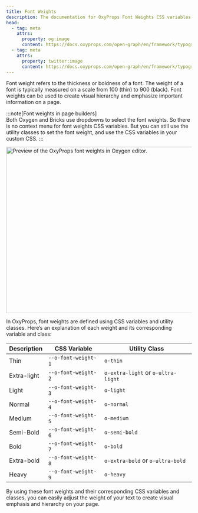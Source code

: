 ```yaml
---
title: Font Weights
description: The documentation for OxyProps Font Weights CSS variables and utility classes.
head:
  - tag: meta
    attrs:
      property: og:image
      content: https://docs.oxyprops.com/open-graph/en/framework/typography/font-weights.png
  - tag: meta
    attrs:
      property: twitter:image
      content: https://docs.oxyprops.com/open-graph/en/framework/typography/font-weights.png
---
```




Font weight refers to the thickness or boldness of a font. The weight of a font is typically measured on a scale from 100 (thin) to 900 (black). Font weights can be used to create visual hierarchy and emphasize important information on a page.

:::note[Font weights in page builders]  
Both Oxygen and Bricks use dropdowns to select the font weights. So there is no context menu for font weights CSS variables. But you can still use the utility classes to set the font weight, and use the CSS variables in your custom CSS.
:::

<Image
      src={weights}
      alt="Preview of the OxyProps font weights in Oxygen editor."
      format="avif"
      quality="mid"
      width="900"
      height="450"
    />

In OxyProps, font weights are defined using CSS variables and utility classes. Here’s an explanation of each weight and its corresponding variable and class:

| Description | CSS Variable                                                                      | Utility Class                                                                                                                                |
| ----------- | --------------------------------------------------------------------------------- | -------------------------------------------------------------------------------------------------------------------------------------------- |
| Thin        | <ClipboardCopy value="var(--o-font-weight-1)">`--o-font-weight-1`</ClipboardCopy> | <ClipboardCopy value="o-thin">`o-thin`</ClipboardCopy>                                                                                       |
| Extra-light | <ClipboardCopy value="var(--o-font-weight-2)">`--o-font-weight-2`</ClipboardCopy> | <ClipboardCopy value="o-extra-light">`o-extra-light`</ClipboardCopy> or <ClipboardCopy value="o-ultra-light">`o-ultra-light`</ClipboardCopy> |
| Light       | <ClipboardCopy value="var(--o-font-weight-3)">`--o-font-weight-3`</ClipboardCopy> | <ClipboardCopy value="o-light">`o-light`</ClipboardCopy>                                                                                     |
| Normal      | <ClipboardCopy value="var(--o-font-weight-4)">`--o-font-weight-4`</ClipboardCopy> | <ClipboardCopy value="o-normal">`o-normal`</ClipboardCopy>                                                                                   |
| Medium      | <ClipboardCopy value="var(--o-font-weight-5)">`--o-font-weight-5`</ClipboardCopy> | <ClipboardCopy value="o-medium">`o-medium`</ClipboardCopy>                                                                                   |
| Semi-Bold   | <ClipboardCopy value="var(--o-font-weight-6)">`--o-font-weight-6`</ClipboardCopy> | <ClipboardCopy value="o-semi-bold">`o-semi-bold`</ClipboardCopy>                                                                             |
| Bold        | <ClipboardCopy value="var(--o-font-weight-7)">`--o-font-weight-7`</ClipboardCopy> | <ClipboardCopy value="o-bold">`o-bold`</ClipboardCopy>                                                                                       |
| Extra-bold  | <ClipboardCopy value="var(--o-font-weight-8)">`--o-font-weight-8`</ClipboardCopy> | <ClipboardCopy value="o-extra-bold">`o-extra-bold`</ClipboardCopy> or <ClipboardCopy value="o-ultra-bold">`o-ultra-bold`</ClipboardCopy>     |
| Heavy       | <ClipboardCopy value="var(--o-font-weight-9)">`--o-font-weight-9`</ClipboardCopy> | <ClipboardCopy value="o-black">`o-heavy`</ClipboardCopy>                                                                                     |



By using these font weights and their corresponding CSS variables and classes, you can easily adjust the weight of your text to create visual emphasis and hierarchy on your page.
